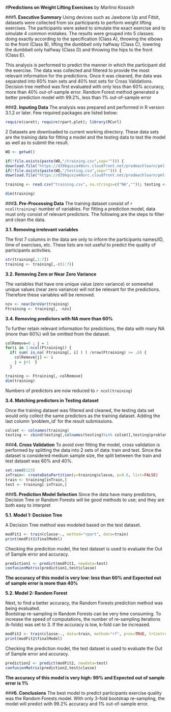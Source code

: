 #**Predictions on Weight Lifting Exercises**
*by Marlina Kosasih*

###**1. Executive Summary**
Using devices such as Jawbone Up and Fitbit, datasets were collected from six participants to perform weight lifting exercises. The participants were asked to simulate the exact exercise and to simulate 4 common mistakes. The results were grouped into 5 classes: doing exactly according to the specification (Class A), throwing the elbows to the front (Class B), lifting the dumbbell only halfway (Class C), lowering the dumbbell only halfway (Class D) and throwing the hips to the front (Class E).

This analysis is performed to predict the manner in which the participant did the exercise.  The data was collected and filtered to provide the most relevant information for the predictions.  Once it was cleaned, the data was separated into 60% train sets and 40% test sets for Cross Validations.  Decision tree method was first evaluated with only less than 60% accuracy, more than 40% out-of-sample error.  Random Forest method generated a better prediction model with 99.2%, less than 1% out-of-sample error

###**2. Inputing Data**
The analysis was prepared and performed in R version 3.1.2 or later.  Few required packages are listed below:
```r
require(caret); require(rpart.plot); library(RCurl)
```

2 Datasets are downloaded to current working directory.
These data sets are the training data for fitting a model and the testing data to test the model as well as to submit the result.
```r
WD <- getwd()

if(!file.exists(paste(WD,"/training.csv",sep=""))) {       
download.file("https://d396qusza40orc.cloudfront.net/predmachlearn/pml-training.csv", "training.csv", method="curl") }
if(!file.exists(paste(WD,"/testing.csv",sep=""))) {
download.file("https://d396qusza40orc.cloudfront.net/predmachlearn/pml-testing.csv","testing.csv",method="curl") }

training <- read.csv("training.csv", na.strings=c("NA","")); testing <- read.csv("testing.csv", na.strings=c("NA",""))

dim(training)
```

###**3. Pre-Processing Data**
The training dataset consist of `r ncol(training)` number of variables.  For fitting a prediction model, data must only consist of relevant predictors. The following are the steps to filter and clean the data.

**3.1. Removing irrelevant variables**

The first 7 columns in the data are only to inform the participants names/ID, time of exercises, etc.  These lists are not useful to predict the quality of participants activities.

```r
str(training[,1:7])
training <- training[,-c(1:7)]
```

**3.2. Removing Zero or Near Zero Variance**

The variables that have one unique value (zero variance) or somewhat unique values (near zero variance) will not be relevant for the predictions.  Therefore these variables will be removed.
```r
nzv <- nearZeroVar(training)
Ftraining <- training[, -nzv]
```

**3.4. Removing predictors with NA more than 60%**

To further retain relevant information for predictions, the data with many NA (more than 60%) will be omitted from the dataset.
```r
colRemove=0 ; j = 1
for(i in 1:ncol(Ftraining)) {
  if( sum( is.na( Ftraining[, i] ) ) /nrow(Ftraining) >= .6) {
    colRemove[j] <- i
    j = j+1  }
  } 

training <- Ftraining[,-colRemove]
dim(training)
```

Numbers of predictors are now reduced to `r ncol(training)`

**3.4. Matching predictors in Testing dataset**

Once the training dataset was filtered and cleaned, the testing data set would only collect the same predictors as the training dataset.
Adding the last column 'problem_id' for the result submissions.

```r
colset <- colnames(training)
testing <- cbind(testing[,colnames(testing)%in% colset],testing$problem_id)
```

###**4. Cross Validation**
To avoid over fitting the model, cross validation is performed by splitting the data into 2 sets of data: train and test.
Since the dataset is considered medium sample size, the split between the train and test dataset was 60% and 40%.

```r
set.seed(123)
inTrain<- createDataPartition(y=training$classe, p=0.6, list=FALSE)
train <- training[inTrain,]
test <- training[-inTrain,]
```

###**5. Prediction Model Selection**
Since the data have many predictors, Decision Tree or Random Forests will be good methods to use; and they are both easy to interpret

**5.1. Model 1: Decision Tree**

A Decision Tree method was modeled based on the test dataset.
```r
modFit1 <- train(classe~., method="rpart", data=train)
print(modFit1$finalModel)
```

Checking the prediction model, the test dataset is used to evaluate the Out of Sample error and accuracy.

```r
prediction1 <- predict(modFit1, newdata=test)
confusionMatrix(prediction1,test$classe)
```

**The accuracy of this model is very low: less than 60% and Expected out of sample error is more than 40%**

**5.2. Model 2: Random Forest**

Next, to find a better accuracy, the Random Forests prediction method was being evaluated.  
Bootstrap re-sampling in Random Forests can be very time consuming. To increase the speed of computations, the number of re-sampling iterations (k-folds) was set to 3. If the accuracy is low, k-fold can be increased.

```r
modFit2 <- train(classe~., data=train, method="rf", prox=TRUE, trControl = trainControl(method = "cv", number = 3))
print(modFit2$finalModel)
```

Checking the prediction model, the test dataset is used to evaluate the Out of Sample error and accuracy.
```r
prediction2 <- predict(modFit2, newdata=test)
confusionMatrix(prediction2,test$classe)
```
**The accuracy of this model is very high: 99% and Expected out of sample error is 1%**

###**6. Conclusions**
The best model to predict participants exercise quality was the Random Forests model.  With only 3-fold bootstrap re-sampling, the model will predict with 99.2% accuracy and 1% out-of-sample error.
